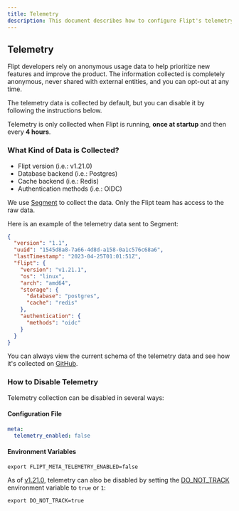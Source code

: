 ```yaml
---
title: Telemetry
description: This document describes how to configure Flipt's telemetry outputs as well as what data is captured.
---
```


## Telemetry

Flipt developers rely on anonymous usage data to help prioritize new features and improve the product. The information collected is completely anonymous,
never shared with external entities, and you can opt-out at any time.

The telemetry data is collected by default, but you can disable it by following the instructions below.

Telemetry is only collected when Flipt is running, **once at startup** and then every **4 hours**.

### What Kind of Data is Collected?

- Flipt version (i.e.: v1.21.0)
- Database backend (i.e.: Postgres)
- Cache backend (i.e.: Redis)
- Authentication methods (i.e.: OIDC)

We use [Segment](https://segment.com) to collect the data. Only the Flipt team has access to the raw data.

Here is an example of the telemetry data sent to Segment:

```json
{
  "version": "1.1",
  "uuid": "1545d8a8-7a66-4d8d-a158-0a1c576c68a6",
  "lastTimestamp": "2023-04-25T01:01:51Z",
  "flipt": {
    "version": "v1.21.1",
    "os": "linux",
    "arch": "amd64",
    "storage": {
      "database": "postgres",
      "cache": "redis"
    },
    "authentication": {
      "methods": "oidc"
    }
  }
}
```

You can always view the current schema of the telemetry data and see how it's collected on
[GitHub](https://github.com/flipt-io/flipt/blob/main/internal/telemetry/telemetry.go).

### How to Disable Telemetry

Telemetry collection can be disabled in several ways:

#### Configuration File

```yaml
meta:
  telemetry_enabled: false
```

#### Environment Variables

```shell
export FLIPT_META_TELEMETRY_ENABLED=false
```

As of [v1.21.0](https://github.com/flipt-io/flipt/releases/tag/v1.21.0), telemetry can also be disabled by setting the [DO_NOT_TRACK](https://consoledonottrack.com/) environment variable to `true` or `1`:

```shell
export DO_NOT_TRACK=true
```
